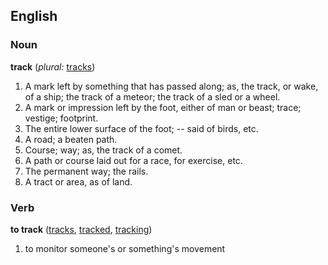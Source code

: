 ==English==

===Noun===
'''track'''  (''plural:'' [[tracks]])
#A mark left by something that has passed along; as, the track, or wake, of a ship; the track of a meteor; the track of a sled or a wheel.
#A mark or impression left by the foot, either of man or beast; trace; vestige; footprint.
#The entire lower surface of the foot; -- said of birds, etc.
#A road; a beaten path.
#Course; way; as, the track of a comet.
#A path or course laid out for a race, for exercise, etc.
#The permanent way; the rails.
#A tract or area, as of land.

===Verb===
'''to track'''  ([[tracks]], [[tracked]], [[tracking]])
# to monitor someone's or something's movement